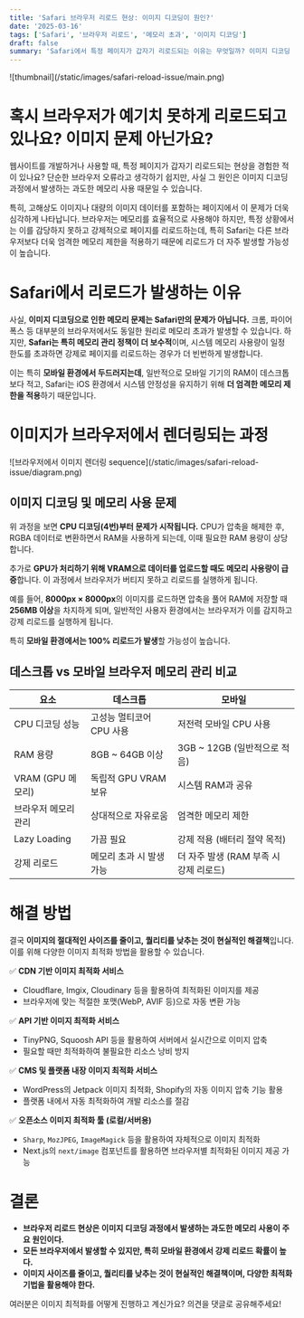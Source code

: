 ```yaml
---
title: 'Safari 브라우저 리로드 현상: 이미지 디코딩이 원인?'
date: '2025-03-16'
tags: ['Safari', '브라우저 리로드', '메모리 초과', '이미지 디코딩']
draft: false
summary: 'Safari에서 특정 페이지가 갑자기 리로드되는 이유는 무엇일까? 이미지 디코딩 과정에서 발생하는 메모리 문제를 분석하고 해결책을 제시한다.'
---
```


<div className="my-1 w-full overflow-hidden px-2 xl:px-2">
  ![thumbnail](/static/images/safari-reload-issue/main.png)
</div>

# 혹시 브라우저가 예기치 못하게 리로드되고 있나요? 이미지 문제 아닌가요?

웹사이트를 개발하거나 사용할 때, 특정 페이지가 갑자기 리로드되는 현상을 경험한 적이 있나요?
단순한 브라우저 오류라고 생각하기 쉽지만, 사실 그 원인은 이미지 디코딩 과정에서 발생하는 과도한 메모리 사용 때문일 수 있습니다.

특히, 고해상도 이미지나 대량의 이미지 데이터를 포함하는 페이지에서 이 문제가 더욱 심각하게 나타납니다.
브라우저는 메모리를 효율적으로 사용해야 하지만, 특정 상황에서는 이를 감당하지 못하고 강제적으로 페이지를 리로드하는데,
특히 Safari는 다른 브라우저보다 더욱 엄격한 메모리 제한을 적용하기 때문에 리로드가 더 자주 발생할 가능성이 높습니다.

# Safari에서 리로드가 발생하는 이유

사실, **이미지 디코딩으로 인한 메모리 문제는 Safari만의 문제가 아닙니다.** 크롬, 파이어폭스 등 대부분의 브라우저에서도 동일한 원리로 메모리 초과가 발생할 수 있습니다. 하지만, **Safari는 특히 메모리 관리 정책이 더 보수적**이며, 시스템 메모리 사용량이 일정 한도를 초과하면 강제로 페이지를 리로드하는 경우가 더 빈번하게 발생합니다.

이는 특히 **모바일 환경에서 두드러지는데**, 일반적으로 모바일 기기의 RAM이 데스크톱보다 적고, Safari는 iOS 환경에서 시스템 안정성을 유지하기 위해 **더 엄격한 메모리 제한을 적용**하기 때문입니다.

# 이미지가 브라우저에서 렌더링되는 과정

<div className="my-1 w-full overflow-hidden px-2 xl:px-2">
  ![브라우저에서 이미지 렌더링 sequence](/static/images/safari-reload-issue/diagram.png)
</div>

## 이미지 디코딩 및 메모리 사용 문제

위 과정을 보면 **CPU 디코딩(4번)부터 문제가 시작됩니다.** CPU가 압축을 해제한 후, RGBA 데이터로 변환하면서 RAM을 사용하게 되는데, 이때 필요한 RAM 용량이 상당합니다.

추가로 **GPU가 처리하기 위해 VRAM으로 데이터를 업로드할 때도 메모리 사용량이 급증**합니다. 이 과정에서 브라우저가 버티지 못하고 리로드를 실행하게 됩니다.

예를 들어, **8000px × 8000px**의 이미지를 로드하면 압축을 풀어 RAM에 저장할 때 **256MB 이상**을 차지하게 되며, 일반적인 사용자 환경에서는 브라우저가 이를 감지하고 강제 리로드를 실행하게 됩니다.

특히 **모바일 환경에서는 100% 리로드가 발생**할 가능성이 높습니다.

## 데스크톱 vs 모바일 브라우저 메모리 관리 비교

| 요소                 | 데스크톱                 | 모바일                                 |
| -------------------- | ------------------------ | -------------------------------------- |
| CPU 디코딩 성능      | 고성능 멀티코어 CPU 사용 | 저전력 모바일 CPU 사용                 |
| RAM 용량             | 8GB ~ 64GB 이상          | 3GB ~ 12GB (일반적으로 적음)           |
| VRAM (GPU 메모리)    | 독립적 GPU VRAM 보유     | 시스템 RAM과 공유                      |
| 브라우저 메모리 관리 | 상대적으로 자유로움      | 엄격한 메모리 제한                     |
| Lazy Loading         | 가끔 필요                | 강제 적용 (배터리 절약 목적)           |
| 강제 리로드          | 메모리 초과 시 발생 가능 | 더 자주 발생 (RAM 부족 시 강제 리로드) |

# 해결 방법

결국 **이미지의 절대적인 사이즈를 줄이고, 퀄리티를 낮추는 것이 현실적인 해결책**입니다. 이를 위해 다양한 이미지 최적화 방법을 활용할 수 있습니다.

✅ **CDN 기반 이미지 최적화 서비스**

- Cloudflare, Imgix, Cloudinary 등을 활용하여 최적화된 이미지를 제공
- 브라우저에 맞는 적절한 포맷(WebP, AVIF 등)으로 자동 변환 가능

✅ **API 기반 이미지 최적화 서비스**

- TinyPNG, Squoosh API 등을 활용하여 서버에서 실시간으로 이미지 압축
- 필요할 때만 최적화하여 불필요한 리소스 낭비 방지

✅ **CMS 및 플랫폼 내장 이미지 최적화 서비스**

- WordPress의 Jetpack 이미지 최적화, Shopify의 자동 이미지 압축 기능 활용
- 플랫폼 내에서 자동 최적화하여 개발 리소스를 절감

✅ **오픈소스 이미지 최적화 툴 (로컬/서버용)**

- `Sharp`, `MozJPEG`, `ImageMagick` 등을 활용하여 자체적으로 이미지 최적화
- Next.js의 `next/image` 컴포넌트를 활용하면 브라우저별 최적화된 이미지 제공 가능

# 결론

- **브라우저 리로드 현상은 이미지 디코딩 과정에서 발생하는 과도한 메모리 사용이 주요 원인이다.**
- **모든 브라우저에서 발생할 수 있지만, 특히 모바일 환경에서 강제 리로드 확률이 높다.**
- **이미지 사이즈를 줄이고, 퀄리티를 낮추는 것이 현실적인 해결책이며, 다양한 최적화 기법을 활용해야 한다.**

여러분은 이미지 최적화를 어떻게 진행하고 계신가요? 의견을 댓글로 공유해주세요!
